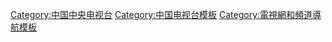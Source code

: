 [[Category:中国中央电视台|Category:中国中央电视台]]
[[Category:中国电视台模板|Category:中国电视台模板]]
[[Category:電視網和頻道導航模板|Category:電視網和頻道導航模板]]